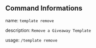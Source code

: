## Command Informations
name: ``template remove``

description: ``Remove a Giveaway Template``

usage: ``/template remove``